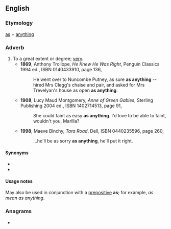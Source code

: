 ==English==

===Etymology===
[[as]] + [[anything]]

===Adverb===
{{en-adv|-}}

# To a great extent or degree; [[very]].
#* '''1869''', Anthony Trollope, ''He Knew He Was Right'', Penguin Classics 1994 ed., ISBN 0140433910, page 136,
#*: He went over to Nuncombe Putney, as sure '''as anything''' -- hired Mrs Clegg's chaise and pair, and asked for Mrs Trevelyan's house as open '''as anything'''.
#* '''1908''', Lucy Maud Montgomery, ''Anne of Green Gables'', Sterling Publishing 2004 ed., ISBN 1402714513, page 91,
#*: She could faint as easy '''as anything'''. I'd love to be able to faint, wouldn't you, Marilla?
#* '''1998''', Maeve Binchy, ''Tara Road'', Dell, ISBN 0440235596, page 260,
#*: ...he'll be as sorry '''as anything''', he'll put it right.

====Synonyms====
* {{l|en|as all hell}}
* {{l|en|as hell}}

====Usage notes====
May also be used in conjunction with a [[prepositive]] '''as'''; for example, ''as mean as anything''.

===Anagrams===
* {{anagrams|en|syngnathia}}